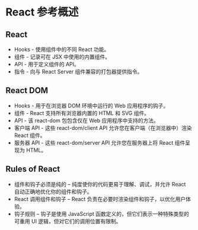 # React 参考概述

## React

- Hooks - 使用组件中的不同 React 功能。
- 组件 - 记录可在 JSX 中使用的内置组件。
- API - 用于定义组件的 API。
- 指令 - 向与 React Server 组件兼容的打包器提供指令。

## React DOM

- Hooks - 用于在浏览器 DOM 环境中运行的 Web 应用程序的钩子。
- 组件 - React 支持所有浏览器内置的 HTML 和 SVG 组件。
- API - 该 react-dom 包包含仅在 Web 应用程序中支持的方法。
- 客户端 API - 这些 react-dom/client API 允许您在客户端（在浏览器中）渲染 React 组件。
- 服务器 API - 这些 react-dom/server API 允许您在服务器上将 React 组件呈现为 HTML。

## Rules of React

- 组件和钩子必须是纯的 – 纯度使你的代码更易于理解、调试，并允许 React 自动正确地优化你的组件和钩子。
- React 调用组件和钩子 – React 负责在必要时渲染组件和钩子，以优化用户体验。
- 钩子规则 – 钩子是使用 JavaScript 函数定义的，但它们表示一种特殊类型的可重用 UI 逻辑，但对它们的调用位置有限制。